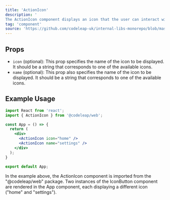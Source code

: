 ```yaml
---
title: 'ActionIcon'
description: '
The ActionIcon component displays an icon that the user can interact with. It is imported from the "@codeleap/web" package.'
tag: 'component'
source: 'https://github.com/codeleap-uk/internal-libs-monorepo/blob/master/packages/web/src/components/ActionIcon/index.tsx'
---
```


## Props
- `icon` (optional): This prop specifies the name of the icon to be displayed. It should be a string that corresponds to one of the available icons.
- `name` (optional): This prop also specifies the name of the icon to be displayed. It should be a string that corresponds to one of the available icons.

## Example Usage
```jsx
import React from 'react';
import { ActionIcon } from '@codeleap/web';

const App = () => {
  return (
    <div>
      <ActionIcon icon="home" />
      <ActionIcon name="settings" />
    </div>
  );
}

export default App;
```
In the example above, the ActionIcon component is imported from the "@codeleap/web" package. Two instances of the IconButton component are rendered in the App component, each displaying a different icon ("home" and "settings").